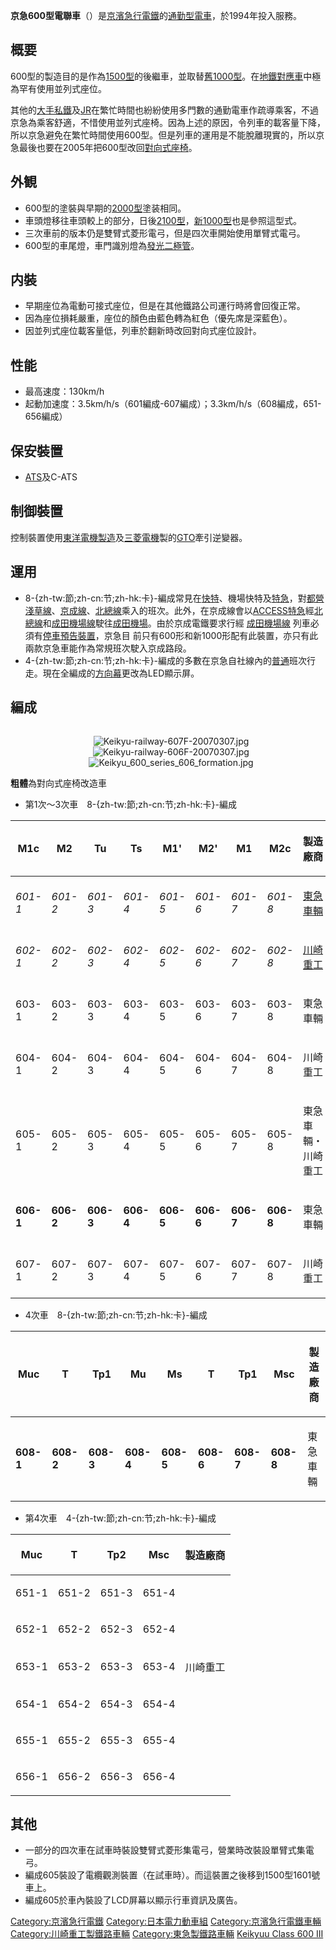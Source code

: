 {{noteTA
|G1=Transport
|2=zh:制動;zh-tw:制軔;zh-hk:制動;zh-cn:制动;
|3=zh:車廂;zh-tw:車廂;zh-hk:車卡;zh-cn:车廂;
|4=zh:集電弓;zh-tw:集電弓;zh-hk:受電弓;zh-cn:受电弓;
|5=zh:接觸網;zh-tw:架空電車線;zh-hk:架空電車線;zh-cn:接觸网;
|6=zh:發光二極管;zh-tw:發光二極體;zh-hk:發光二極管;zh-cn:发光二亟管;
|7=zh:顯示屏;zh-tw:顯示器;zh-hk:顯示屏;zh-cn:显示屏;
}}
{{鐵路車輛
|車輛名稱 = 京急600型電車
|公司色 = #CC1144
|圖像 = Keikyu_600_series_607_formation.jpg
|圖像說明 = 翻新後的京急600型電車
|輛數 = 4輛、8輛
|起動加速度=（1～3次車）3.5km/h/s<br>（4次車）3.3 km/h/s 
|營運最高速度=120
|設計最高速度=130
|減速度（正常）=4.0 km/h/s 
|減速度（緊急）=4.5 km/h/s 
|編組載客量=
|載客量 =128人（先頭車118人）
<br>
座席定員64人（先頭車54人）
|全長=18,000
|全闊=2,830
|全高=4,020mm<br/>
集電弓車廂-4,050
|車輛重量 = （1～3次車）M1c 33.5t、M1’車33t、M1車32.5t<br/>
M2c 車33t、 M2'車、M2車32t<br />Tu車 24.5t、Ts車 25.5t<br/>
（4次車）先頭車34t、Mu車31.5t、Ms車32t、Tp車25.5t、T車23.5t
|軌距=1,435
|電化方式=[[直流電化|直流]]1,500V（[[接觸網|接觸網]]方式）
|電動機 =[[鼠笼式感应电动机|鼠笼式感应电动机]]（{{lang|ja|かご形誘導電動機 }}）
|電動機輸出 =（第1～3次車）120kW×4、（第4次車）180kW×4
|齒輪比 = 83:14（5.93）
|驅動裝置 = [[可挠接头|可挠接头]]（{{lang|ja|たわみ板式継手}}）
|控制裝置=[[可關斷晶閘管|GTO]]-[[可變電壓可變頻控制器|VVVF逆變器]]
|制動方式=[[回生制動|回生制動]]併用[[電氣指令式制動|電氣指令式空氣制動]]（付有[[應荷重裝置|應荷重裝置]]増壓制動）
|保安裝置=[[自動列車停止裝置|C-ATS]]、[[自動列車停止裝置|1號型ATS]]
|製造商=[[東急車輛製造|東急車輛製造]]、[[川崎重工業|川崎重工業]]
|備註 = 新製時資料
}}
'''京急600型電聯車'''（{{jpn|j=京急600形電車|hg=けいきゅう600がたでんしゃ|rm=Keikyū 600-gata densha|f=y}}）是[[京濱急行電鐵|京濱急行電鐵]]的[[通勤型電車|通勤型電車]]，於1994年投入服務。

== 概要 ==
600型的製造目的是作為[[京急1500型電車|1500型]]的後繼車，並取替[[京急1000型電車_(首代)|舊1000型]]。在[[地鐵對應車輛|地鐵對應車]]中極為罕有使用並列式座位。

其他的[[大手私鐵|大手私鐵]]及[[JR|JR]]在繁忙時間也紛紛使用多門數的通勤電車作疏導乘客，不過京急為乘客舒適，不惜使用並列式座椅。因為上述的原因，令列車的載客量下降，所以京急避免在繁忙時間使用600型。但是列車的運用是不能脫離現實的，所以京急最後也要在2005年把600型改回[[日本鐵路車輛座位|對向式座椅]]。

== 外観 ==
* 600型的塗裝與早期的[[京急2000型電車|2000型]]塗装相同。
* 車頭燈移往車頭較上的部分，日後[[京急2100型電車|2100型]]，[[京急1000型電車_(二代)|新1000型]]也是參照這型式。
* 三次車前的版本仍是雙臂式菱形電弓，但是四次車開始使用單臂式電弓。
* 600型的車尾燈，車門識別燈為[[發光二極管|發光二極管]]。

== 内裝 ==
* 早期座位為電動可接式座位，但是在其他鐵路公司運行時將會回復正常。
* 因為座位損耗嚴重，座位的顏色由藍色轉為紅色（優先席是深藍色）。
* 因並列式座位載客量低，列車於翻新時改回對向式座位設計。

== 性能 ==
* 最高速度：130km/h
* 起動加速度：3.5km/h/s（601編成-607編成）；3.3km/h/s（608編成，651-656編成）

== 保安裝置 ==
* [[自動列車停止裝置|ATS]]及C-ATS

== 制御裝置 ==
控制裝置使用[[東洋電機製造|東洋電機製造]]及[[三菱電機|三菱電機]]製的[[可關斷晶閘管|GTO]]牽引逆變器。

== 運用 ==
* 8-{zh-tw:節;zh-cn:节;zh-hk:卡}-編成常見在[[快速特急|快特]]、機場快特及[[特別急行列車|特急]]，對[[都營淺草線|都營淺草線]]、[[京成電鐵|京成線]]、[[北總鐵道|北總線]]乘入的班次。此外，在京成線會以[[特別急行列車|ACCESS特急]]經[[北總線|北總線]]和[[成田機場線|成田機場線]]駛往[[成田機場|成田機場]]。由於京成電鐵要求行經 [[成田機場線|成田機場線]] 列車必須有[[停車預告裝置|停車預告裝置]]，京急目 前只有600形和新1000形配有此裝置，亦只有此兩款京急車能作為常規班次駛入京成路段。
* 4-{zh-tw:節;zh-cn:节;zh-hk:卡}-編成的多數在京急自社線內的[[普通列車|普通]]班次行走。現在全編成的[[方向幕|方向幕]]更改為LED顯示屏。

== 編成 ==
<div style="float:right; margin:0 0 0 10px;text-align:center;">
[[File:Keikyu-railway-607F-20070307.jpg|thumb]]
[[File:Keikyu-railway-606F-20070307.jpg|thumb]]
[[File:Keikyu_600_series_606_formation.jpg|thumb]]
</div>
'''粗體'''為對向式座椅改造車
* 第1次～3次車　8-{zh-tw:節;zh-cn:节;zh-hk:卡}-編成

{| class="wikitable"
|-----
! M1c
! M2
! Tu
! Ts
! M1'
! M2'
! M1
! M2c
! 製造廠商
|-----
| ''601-1'' || ''601-2'' || ''601-3'' || ''601-4'' || ''601-5''
| ''601-6'' || ''601-7'' || ''601-8'' || [[東急車輛製造|東急車輛]]
|-----
| ''602-1'' || ''602-2'' || ''602-3'' || ''602-4'' || ''602-5''
| ''602-6'' || ''602-7'' || ''602-8'' || [[川崎重工|川崎重工]]
|-----
| 603-1 || 603-2 || 603-3 || 603-4 || 603-5
| 603-6 || 603-7 || 603-8 || 東急車輛
|-----
| 604-1 || 604-2 || 604-3 || 604-4 || 604-5
| 604-6 || 604-7 || 604-8 || 川崎重工
|-----
| 605-1 || 605-2 || 605-3 || 605-4 || 605-5
| 605-6 || 605-7 || 605-8 || 東急車輛・川崎重工
|-----
| '''606-1''' || '''606-2''' || '''606-3'''
| '''606-4''' || '''606-5'''
| '''606-6''' || '''606-7''' || '''606-8'''
| 東急車輛
|-----
| 607-1 || 607-2 || 607-3 || 607-4 || 607-5
| 607-6 || 607-7 || 607-8 || 川崎重工
|}

* 4次車　8-{zh-tw:節;zh-cn:节;zh-hk:卡}-編成

{| class="wikitable"
|-----
! Muc
! T
! Tp1
! Mu
! Ms
! T
! Tp1
! Msc
! 製造廠商
|-----
| '''608-1''' || '''608-2''' || '''608-3'''
| '''608-4''' || '''608-5'''
| '''608-6''' || '''608-7''' || '''608-8'''
| 東急車輛
|}

* 第4次車　4-{zh-tw:節;zh-cn:节;zh-hk:卡}-編成

{| class="wikitable"
|-----
! Muc
! T
! Tp2
! Msc
! 製造廠商
|-----
| 651-1 || 651-2 || 651-3 || 651-4 || <br>
|-----
| 652-1 || 652-2 || 652-3 || 652-4 || <br>
|-----
| 653-1 || 653-2 || 653-3 || 653-4 || 川崎重工
|-----
| 654-1 || 654-2 || 654-3 || 654-4 || <br>
|-----
| 655-1 || 655-2 || 655-3 || 655-4 || <br>
|-----
| 656-1 || 656-2 || 656-3 || 656-4 || <br>
|}

== 其他 ==
* 一部分的四次車在試車時裝設雙臂式菱形集電弓，營業時改裝設單臂式集電弓。
* 編成605裝設了電纜觀測裝置（在試車時）。而這裝置之後移到1500型1601號車上。
* 編成605於車內裝設了LCD屏幕以顯示行車資訊及廣告。

[[Category:京濱急行電鐵|Category:京濱急行電鐵]]
[[Category:日本電力動車組|Category:日本電力動車組]]
[[Category:京濱急行電鐵車輛|Category:京濱急行電鐵車輛]]
[[Category:川崎重工製鐵路車輛|Category:川崎重工製鐵路車輛]]
[[Category:東急製鐵路車輛|Category:東急製鐵路車輛]]
[[Category:1500伏直流电力动车组|Keikyuu Class 600 III]]
{{京濱急行電鐵車輛}}